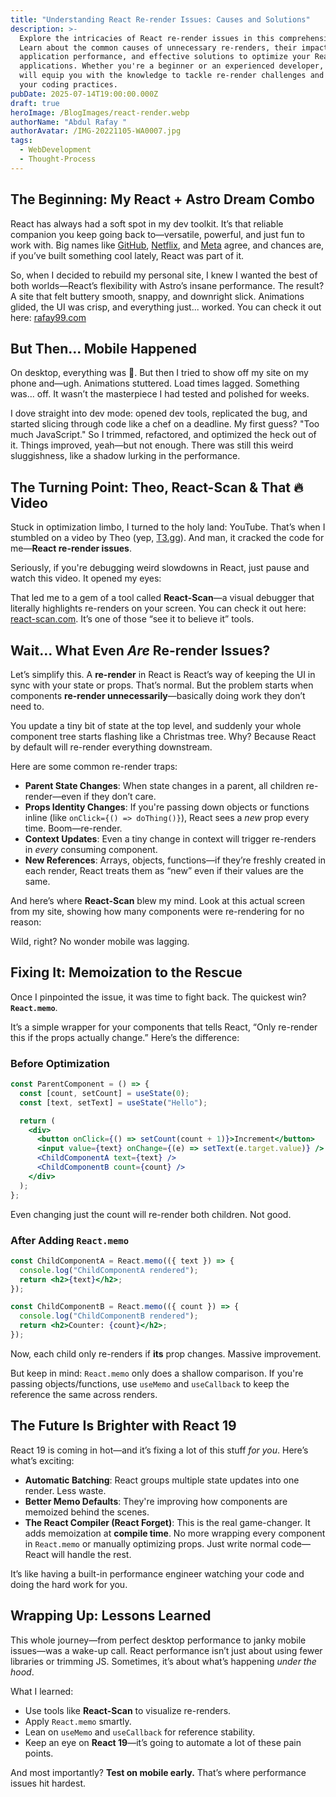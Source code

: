 ```yaml
---
title: "Understanding React Re-render Issues: Causes and Solutions"
description: >-
  Explore the intricacies of React re-render issues in this comprehensive guide.
  Learn about the common causes of unnecessary re-renders, their impact on
  application performance, and effective solutions to optimize your React
  applications. Whether you're a beginner or an experienced developer, this post
  will equip you with the knowledge to tackle re-render challenges and enhance
  your coding practices.
pubDate: 2025-07-14T19:00:00.000Z
draft: true
heroImage: /BlogImages/react-render.webp
authorName: "Abdul Rafay "
authorAvatar: /IMG-20221105-WA0007.jpg
tags:
  - WebDevelopment
  - Thought-Process
---
```



## The Beginning: My React + Astro Dream Combo

React has always had a soft spot in my dev toolkit. It’s that reliable companion you keep going back to—versatile, powerful, and just fun to work with. Big names like [GitHub](https://github.com), [Netflix](https://netflix.com), and [Meta](https://meta.com) agree, and chances are, if you’ve built something cool lately, React was part of it.

So, when I decided to rebuild my personal site, I knew I wanted the best of both worlds—React’s flexibility with Astro’s insane performance. The result? A site that felt buttery smooth, snappy, and downright slick. Animations glided, the UI was crisp, and everything just... worked. You can check it out here: [rafay99.com](https://rafay99.com)

## But Then... Mobile Happened

On desktop, everything was 💯. But then I tried to show off my site on my phone and—ugh. Animations stuttered. Load times lagged. Something was... off. It wasn’t the masterpiece I had tested and polished for weeks.

I dove straight into dev mode: opened dev tools, replicated the bug, and started slicing through code like a chef on a deadline. My first guess? "Too much JavaScript." So I trimmed, refactored, and optimized the heck out of it. Things improved, yeah—but not enough. There was still this weird sluggishness, like a shadow lurking in the performance.

## The Turning Point: Theo, React-Scan & That 🔥 Video

Stuck in optimization limbo, I turned to the holy land: YouTube. That’s when I stumbled on a video by Theo (yep, [T3.gg](https://t3.gg/)). And man, it cracked the code for me—**React re-render issues**.

Seriously, if you're debugging weird slowdowns in React, just pause and watch this video. It opened my eyes:

<VideoEmbed
  src="https://www.youtube.com/embed/INLq9RPAYUw?si=FQw3NjB1J6imqTnV"
  title="Unnecessary Re-renders and What to Do About Them - Theo (T3.gg)"
/>

That led me to a gem of a tool called **React-Scan**—a visual debugger that literally highlights re-renders on your screen. You can check it out here: [react-scan.com](https://react-scan.com/). It’s one of those “see it to believe it” tools.

## Wait… What Even _Are_ Re-render Issues?

Let’s simplify this. A **re-render** in React is React’s way of keeping the UI in sync with your state or props. That’s normal. But the problem starts when components **re-render unnecessarily**—basically doing work they don’t need to.

You update a tiny bit of state at the top level, and suddenly your whole component tree starts flashing like a Christmas tree. Why? Because React by default will re-render everything downstream.

Here are some common re-render traps:

- **Parent State Changes**: When state changes in a parent, all children re-render—even if they don’t care.
- **Props Identity Changes**: If you're passing down objects or functions inline (like `onClick={() => doThing()}`), React sees a _new_ prop every time. Boom—re-render.
- **Context Updates**: Even a tiny change in context will trigger re-renders in _every_ consuming component.
- **New References**: Arrays, objects, functions—if they’re freshly created in each render, React treats them as “new” even if their values are the same.

And here’s where **React-Scan** blew my mind. Look at this actual screen from my site, showing how many components were re-rendering for no reason:

<VideoEmbed
  src="https://7huqjqx8yo.ufs.sh/f/TViMykBJnLIJ7kCSbsT6vFktEwxg4XaRbJnYSicA0qh5r93B"
  title="React-Scan Visualization of Re-render Issues on my Website"
/>

Wild, right? No wonder mobile was lagging.

## Fixing It: Memoization to the Rescue

Once I pinpointed the issue, it was time to fight back. The quickest win? **`React.memo`**.

It’s a simple wrapper for your components that tells React, “Only re-render this if the props actually change.” Here’s the difference:

### Before Optimization

```jsx
const ParentComponent = () => {
  const [count, setCount] = useState(0);
  const [text, setText] = useState("Hello");

  return (
    <div>
      <button onClick={() => setCount(count + 1)}>Increment</button>
      <input value={text} onChange={(e) => setText(e.target.value)} />
      <ChildComponentA text={text} />
      <ChildComponentB count={count} />
    </div>
  );
};
```

Even changing just the count will re-render both children. Not good.

### After Adding `React.memo`

```jsx
const ChildComponentA = React.memo(({ text }) => {
  console.log("ChildComponentA rendered");
  return <h2>{text}</h2>;
});

const ChildComponentB = React.memo(({ count }) => {
  console.log("ChildComponentB rendered");
  return <h2>Counter: {count}</h2>;
});
```

Now, each child only re-renders if **its** prop changes. Massive improvement.

But keep in mind: `React.memo` only does a shallow comparison. If you're passing objects/functions, use `useMemo` and `useCallback` to keep the reference the same across renders.

## The Future Is Brighter with React 19

React 19 is coming in hot—and it’s fixing a lot of this stuff _for you_. Here’s what’s exciting:

- **Automatic Batching**: React groups multiple state updates into one render. Less waste.
- **Better Memo Defaults**: They're improving how components are memoized behind the scenes.
- **The React Compiler (React Forget)**: This is the real game-changer. It adds memoization at **compile time**. No more wrapping every component in `React.memo` or manually optimizing props. Just write normal code—React will handle the rest.

It’s like having a built-in performance engineer watching your code and doing the hard work for you.

## Wrapping Up: Lessons Learned

This whole journey—from perfect desktop performance to janky mobile issues—was a wake-up call. React performance isn’t just about using fewer libraries or trimming JS. Sometimes, it’s about what’s happening _under the hood_.

What I learned:

- Use tools like **React-Scan** to visualize re-renders.
- Apply `React.memo` smartly.
- Lean on `useMemo` and `useCallback` for reference stability.
- Keep an eye on **React 19**—it’s going to automate a lot of these pain points.

And most importantly? **Test on mobile early.** That’s where performance issues hit hardest.
